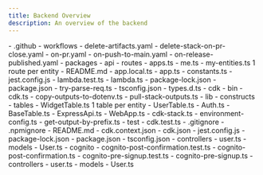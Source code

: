 ```yaml
---
title: Backend Overview
description: An overview of the backend
---
```



<FileTree>
- .github
  - workflows
      - delete-artifacts.yaml
      - delete-stack-on-pr-close.yaml
      - on-pr.yaml
      - on-push-to-main.yaml
      - on-release-published.yaml
- packages
  - api
    - routes
      - apps.ts
      - me.ts
      - my-entities.ts 1 route per entity
    - README.md
    - app.local.ts
    - app.ts
    - constants.ts
    - jest.config.js
    - lambda.test.ts
    - lambda.ts
    - package-lock.json
    - package.json
    - try-parse-req.ts
    - tsconfig.json
    - types.d.ts
  - cdk
    - bin
      - cdk.ts
      - copy-outputs-to-dotenv.ts
      - pull-stack-outputs.ts
    - lib
      - constructs
        - tables
          - WidgetTable.ts 1 table per entity
          - UserTable.ts
        - Auth.ts
        - BaseTable.ts
        - ExpressApi.ts
        - WebApp.ts
      - cdk-stack.ts
      - environment-config.ts
      - get-output-by-prefix.ts
    - test
      - cdk.test.ts
    - .gitignore
    - .npmignore
    - README.md
    - cdk.context.json
    - cdk.json
    - jest.config.js
    - package-lock.json
    - package.json
    - tsconfig.json
  - controllers
    - user.ts
  - models
    - User.ts
  - cognito
    - cognito-post-confirmation.test.ts
    - cognito-post-confirmation.ts
    - cognito-pre-signup.test.ts
    - cognito-pre-signup.ts
  - controllers
    - user.ts
  - models
    - User.ts
</FileTree>